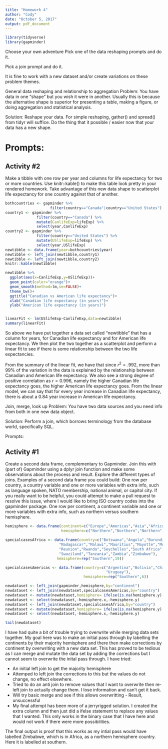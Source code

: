 ```yaml
---
title: "Homework 4"
author: "Cody"
date: "October 5, 2017"
output: pdf_document
---
```


```r
library(tidyverse)
library(gapminder)
```


Choose your own adventure
Pick one of the data reshaping prompts and do it.

Pick a join prompt and do it.

It is fine to work with a new dataset and/or create variations on these problem themes.

General data reshaping and relationship to aggregation
Problem: You have data in one “shape” but you wish it were in another. Usually this is because the alternative shape is superior for presenting a table, making a figure, or doing aggregation and statistical analysis.

Solution: Reshape your data. For simple reshaping, gather() and spread() from tidyr will suffice. Do the thing that it possible / easier now that your data has a new shape.

# Prompts:


## Activity #2

Make a tibble with one row per year and columns for life expectancy for two or more countries.
Use knitr::kable() to make this table look pretty in your rendered homework.
Take advantage of this new data shape to scatterplot life expectancy for one country against that of another.

```r
bothcountries <- gapminder %>% 
                    filter(country=="Canada"|country=="United States")
country1 <- gapminder %>% 
              filter(country=="Canada") %>% 
              mutate(CanlifeExp=lifeExp) %>% 
              select(year,CanlifeExp)
country2 <- gapminder %>% 
              filter(country=="United States") %>% 
              mutate(USlifeExp=lifeExp) %>% 
              select(year,USlifeExp)
newtibble <- data.frame(year=bothcountries$year)
newtibble <- left_join(newtibble,country1) 
newtibble <- left_join(newtibble,country2)
knitr::kable(newtibble)

newtibble %>% 
  ggplot(aes(x=CanlifeExp,y=USlifeExp))+
  geom_point(color="orange")+
  geom_smooth(method=lm,se=FALSE)+
  theme_bw()+
  ggtitle("Canadian vs American life expectancy")+
  xlab("Canadian life expectancy (in years)")+
  ylab("American life expectancy (in years)")


linearFit <- lm(USlifeExp~CanlifeExp,data=newtibble)
summary(linearFit)
```
So above we have put together a data set called "newtibble" that has a column for years, for Canadian life expectancy and for American life expectancy. We then plot the two together as a scatterplot and perform a linear fit to see if there is some relationship between the two life expectancies. 

From the summary of the linear fit, we have that since $r^2=.992$, more than 99% of the variation in the data is explained by the relationship between Canadian and American life expectancy. We also see a strong degree of positive correlation as $r=0.996$, namely the higher Canadian life expectancy goes, the higher American life expectancy goes. From the linear model, we can say that for every year increase in Canadian life expectancy, there is about a $0.84$ year increase in American life expectancy.



Join, merge, look up
Problem: You have two data sources and you need info from both in one new data object.

Solution: Perform a join, which borrows terminology from the database world, specifically SQL.

Prompts:

## Activity #1

Create a second data frame, complementary to Gapminder. Join this with (part of) Gapminder using a  dplyr join function and make some observations about the process and result. Explore the different types of joins. Examples of a second data frame you could build:
One row per country, a country variable and one or more variables with extra info, such as language spoken, NATO membership, national animal, or capitol city. If you really want to be helpful, you could attempt to make a pull request to resolve this issue, where I would like to bring ISO country codes into the gapminder package.
One row per continent, a continent variable and one or more variables with extra info, such as northern versus southern hemisphere.

```r
hemisphere <- data.frame(continent=c("Europe","Americas","Asia","Africa","Oceania"),
                         hemisphere=c("Northern","Northern","Northern","Northern","Southern"))

specialcasesAfrica <- data.frame(country=c("Botswana","Angola","Burundi","Comoros","Lesotho",
                        "Madagascar","Malawi","Mauritius","Mayotte","Mozambique","Namibia",
                        "Reunion","Rwanda","Seychelles","South Africa",
                        "Swaziland","Tanzania","Zambia","Zimbabwe"),
                       hemisphere=rep("Southern",19))

specialcasesAmericas <- data.frame(country=c("Argentina","Bolivia","Chile","Paraguay","Peru",
                                             "Uruguay"),
                                   hemisphere=rep("Southern",6))

newdataset <- left_join(gapminder,hemisphere,by="continent")
newdataset <- left_join(newdataset,specialcasesAmericas,by="country")
newdataset <- mutate(newdataset,hemisphere= ifelse(is.na(hemisphere.y),"Northern","Southern"))
newdataset <- select(newdataset,-hemisphere.x,-hemisphere.y)
newdataset <- left_join(newdataset,specialcasesAfrica,by="country")
newdataset <- mutate(newdataset,hemisphere= ifelse(is.na(hemisphere.y),"Northern","Southern"))
newdataset <- select(newdataset,-hemisphere.x,-hemisphere.y)

tail(newdataset)


```
I have had quite a bit of trouble trying to overwrite while merging data sets together. My goal here was to make an initial pass through by labelling the continents by their majority hemisphere and there then make corrections by continent by overwriting with a new data set. This has proved to be tedious as I can merge and mutate the data set by adding the corrections but I cannot seem to overwrite the inital pass through. I have tried:

* An initial left join to get the majority hemisphere
* Attemped to left join the corrections to this but the values do not change, no effect elsewhere.
* Tried to do an anti join to remove values that I want to overwrite then re- left join to actually change them. I lose information and can't get it back.
* Will try basic merge and see if this allows overwritting - Result, unsuccessful
* My final attempt has been more of a jerryrigged solution. I created the extra column and then just did a ifelse statement to replace any values that I wanted. This only works in the binary case that I have here and would not work if there were more possibilities.

The final output is proof that this works as my intial pass would have labelled Zimbabwe, which is in Africa, as a northern hemisphere country. Here it is labelled at southern.
